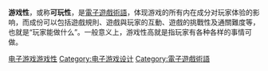 {{unreferenced|time=2012-08-16T10:11:49+00:00}}

'''游戏性'''，或称'''可玩性'''，是[[電子遊戲術語|電子遊戲術語]]，体现游戏的所有内在成分对玩家体验的影响，而成份可以包括遊戲規則、遊戲與玩家的互動、遊戲的挑戰性及通關難度等，也就是“玩家能做什么”。一般意义上，游戏性高就是指玩家有各种各样的事情可做。

[[Category:电子游戏游戏性|]]
[[Category:电子游戏设计|Category:电子游戏设计]]
[[Category:電子遊戲術語|Category:電子遊戲術語]]

{{videogame-gameplay-stub}}